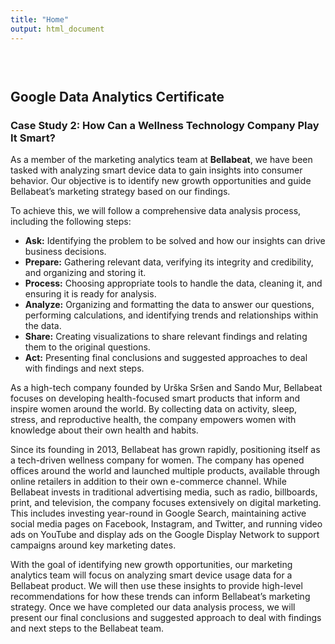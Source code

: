 ```yaml
---
title: "Home"
output: html_document
---
```


<style type="text/css">
.title {
  display: none;
}

#getting-started img {
  margin-right: 10px;
}

</style>

<div class="row" style="padding-top: 30px;">
<div class="col-sm-6">
## Google Data Analytics Certificate

### Case Study 2: How Can a Wellness Technology Company Play It Smart?

As a member of the marketing analytics team at **Bellabeat**, we have been tasked with analyzing smart device data to gain insights into consumer behavior. Our objective is to identify new growth opportunities and guide Bellabeat's marketing strategy based on our findings.

To achieve this, we will follow a comprehensive data analysis process, including the following steps:

- **Ask:** Identifying the problem to be solved and how our insights can drive business decisions.
- **Prepare:** Gathering relevant data, verifying its integrity and credibility, and organizing and storing it.
- **Process:** Choosing appropriate tools to handle the data, cleaning it, and ensuring it is ready for analysis.
- **Analyze:** Organizing and formatting the data to answer our questions, performing calculations, and identifying trends and relationships within the data.
- **Share:** Creating visualizations to share relevant findings and relating them to the original questions.
- **Act:** Presenting final conclusions and suggested approaches to deal with findings and next steps.

As a high-tech company founded by Urška Sršen and Sando Mur, Bellabeat focuses on developing health-focused smart products that inform and inspire women around the world. By collecting data on activity, sleep, stress, and reproductive health, the company empowers women with knowledge about their own health and habits.

Since its founding in 2013, Bellabeat has grown rapidly, positioning itself as a tech-driven wellness company for women. The company has opened offices around the world and launched multiple products, available through online retailers in addition to their own e-commerce channel. While Bellabeat invests in traditional advertising media, such as radio, billboards, print, and television, the company focuses extensively on digital marketing. This includes investing year-round in Google Search, maintaining active social media pages on Facebook, Instagram, and Twitter, and running video ads on YouTube and display ads on the Google Display Network to support campaigns around key marketing dates.

With the goal of identifying new growth opportunities, our marketing analytics team will focus on analyzing smart device usage data for a Bellabeat product. We will then use these insights to provide high-level recommendations for how these trends can inform Bellabeat's marketing strategy. Once we have completed our data analysis process, we will present our final conclusions and suggested approach to deal with findings and next steps to the Bellabeat team.

</div>
